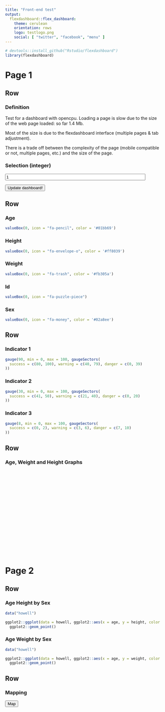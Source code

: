 ```yaml
---
title: "Front-end test"
output: 
  flexdashboard::flex_dashboard:
    theme: cerulean
    orientation: rows
    logo: testlogo.png
    social: [ "twitter", "facebook", "menu" ]
---
```


<script src="inst/www/jquery-1.10.2.min.js"> </script>
<script src="inst/www/opencpu-0.4.js"> </script>

<script> 

$(function(){
    
  var paramid = 1;

  $('#myBtn').click( function () {
    
    $('#myBtn').hide();
    $('iframe').css({'display': 'inline'}); 
    
    var req2 = ocpu.call("make_map", {
        title : 'Chez Mamie'
      }, function(session){
        $('iframe').attr('src', session.getFileURL('mymap.html'));
      });
  });

  var jsonReqtime = ocpu.call("gethowel",{
      		id : Number(paramid)
      	}, function(session){
      	
      	session.getObject(function(outtxt){
      		$("#json_output").text(outtxt);
      		
      		var age_json = JSON.parse(outtxt[0])[0]["age"];
      		$('#age .value').text(age_json);
      		 if (age_json <= 21) {var color_age = '#01bb69';
      		  } else if (age_json <= 60) {var color_age = '#ff8039';
      	      } else {var color_age = '#fb305a';}
      		$('#age').css("background-color", color_age);
      		
      		var height_json = JSON.parse(outtxt[0])[0]["height"];
      		$('#height .value').text(height_json);
      		 if (height_json <= 140) {var color_income = '#ff8039';
      		  } else if (height_json >= 160) {var color_income = '#fb305a';
      	      } else {var color_income = '#01bb69';}
      		$('#height').css("background-color", color_income);
      		
      		var weight_json = JSON.parse(outtxt[0])[0]["weight"];
      		$('#weight .value').text(weight_json);
      		 if (weight_json <= 20) {var color_asset = '#ff8039';
      		  } else if (weight_json <= 40) {var color_asset = '#fb305a';
      	      } else {var color_asset = '#01bb69';}
      		$('#weight').css("background-color", color_asset);
      		
      		$('#id .value').text(JSON.parse(outtxt[0])[0]["id"]);
      		
      		var male_json = JSON.parse(outtxt[0])[0]["male"];
      		$('#sex .value').text(male_json);
      			 if (male_json === 0) {var color_male = '#ae6df8';
      		  } else {var color_male = '#02a8ee';}
      		$('#sex').css("background-color", color_male);
      		
      	});
  });
  
  var req = $("#plotdiv").rplot("plotind", {id : Number(paramid)});
  var req = $("#plotdivsex").rplot("plotindsex", {id : Number(paramid)});
  var req = $("#plotdivsex2").rplot("plotindsex2", {id : Number(paramid)});

});

$(function(){
  $("#idsubmit").click(function(e){
  
  var paramid = $("#myid").val();
  
  var jsonReqtime = ocpu.call("gethowel",{
    		id : Number(paramid)
    	}, function(session){
    	
    	session.getObject(function(outtxt){
    		$("#json_output").text(outtxt);
    		
      		var age_json = JSON.parse(outtxt[0])[0]["age"];
      		$('#age .value').text(age_json);
      		 if (age_json <= 21) {var color_age = '#01bb69';
      		  } else if (age_json <= 60) {var color_age = '#ff8039';
      	      } else {var color_age = '#fb305a';}
      		$('#age').css("background-color", color_age);
      		
      		var height_json = JSON.parse(outtxt[0])[0]["height"];
      		$('#height .value').text(height_json);
      		 if (height_json <= 140) {var color_income = '#ff8039';
      		  } else if (height_json >= 160) {var color_income = '#fb305a';
      	      } else {var color_income = '#01bb69';}
      		$('#height').css("background-color", color_income);
      		
      		var weight_json = JSON.parse(outtxt[0])[0]["weight"];
      		$('#weight .value').text(weight_json);
      		 if (weight_json <= 20) {var color_asset = '#ff8039';
      		  } else if (weight_json <= 40) {var color_asset = '#fb305a';
      	      } else {var color_asset = '#01bb69';}
      		$('#weight').css("background-color", color_asset);
      		
      		$('#id .value').text(JSON.parse(outtxt[0])[0]["id"]);
      		
      		var male_json = JSON.parse(outtxt[0])[0]["male"];
      		$('#sex .value').text(male_json);
      			 if (male_json === 0) {var color_male = '#ae6df8';
      		  } else {var color_male = '#02a8ee';}
      		$('#sex').css("background-color", color_male);
      		    		
    	});
    });
    
    var req = $("#plotdiv").rplot("plotind", {id : Number(paramid)});
    var req = $("#plotdivsex").rplot("plotindsex", {id : Number(paramid)});
  var req = $("#plotdivsex2").rplot("plotindsex2", {id : Number(paramid)});

  });

});
  
</script>

```r
# devtools::install_github("Rstudio/flexdashboard")
library(flexdashboard)
```

Page 1
===================================== 

Row {data-height=200}
-------------------------------------

### Definition {data-width=800}

Test for a dashboard with opencpu.
Loading a page is slow due to the size of the web page loaded: so far 1.4 Mb.

Most of the size is due to the flexdashboard interface (multiple pages & tab adjustment).

There is a trade off between the complexity of the page (mobile compatible or not, multiple pages, etc.) and the size of the page.

### Selection (integer) {data-width=200}

<input type="integer" class="form-control" id="myid" value="1" style = "width: 90%;">

<button type="submit" id="idsubmit" class="btn btn-default">Update dashboard!</button>
 
Row {data-height=200}
-----------------------------------------------------------------------

### Age

```r
valueBox(0, icon = "fa-pencil", color = '#01bb69')
```

### Height

```r
valueBox(0, icon = "fa-envelope-o", color = '#ff8039')
```

### Weight

```r
valueBox(0, icon = "fa-trash", color = '#fb305a')
```

### Id

```r
valueBox(0, icon = "fa-puzzle-piece")
```

### Sex

```r
valueBox(0, icon = "fa-money", color = '#02a8ee')
```

Row {data-height=200}
-----------------------------------------------------------------------

### Indicator 1

```r
gauge(90, min = 0, max = 100, gaugeSectors(
  success = c(80, 100), warning = c(40, 79), danger = c(0, 39)
))
```

### Indicator 2

```r
gauge(30, min = 0, max = 100, gaugeSectors(
  success = c(41, 50), warning = c(21, 40), danger = c(0, 20)
))
```

### Indicator 3

```r
gauge(8, min = 0, max = 100, gaugeSectors(
  success = c(0, 2), warning = c(3, 6), danger = c(7, 10)
))
```

Row {data-height=400}
-----------------------------------------------------------------------

### Age, Weight and Height Graphs

<div id="plotdiv" style='height: 270px'></div> 

Page 2
===================================== 

Row {data-height=300}
-----------------------------------------------------------------------

### Age Height by Sex

```r
data("howell")

ggplot2::ggplot(data = howell, ggplot2::aes(x = age, y = height, color = male)) +
  ggplot2::geom_point()
```

### Age Weight by Sex

```r
data("howell")

ggplot2::ggplot(data = howell, ggplot2::aes(x = age, y = weight, color = male)) +
  ggplot2::geom_point()
```

Row {data-height=700}
-----------------------------------------------------------------------

### Mapping

<button type="button" id="myBtn" >Map</button>

<iframe src="about:blank" style='height: 620px;width: 1300px;display: none;'></iframe>
